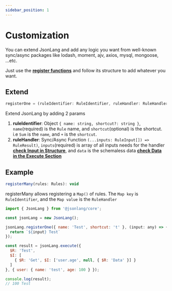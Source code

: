 ```yaml
---
sidebar_position: 1
---
```



# Customization

You can extend JsonLang and add any logic you want from well-known sync/async packages like lodash, moment, ajv, axios, mysql, mongoose, ...etc. 

Just use the [**register functions**](#extend) and follow its structure to add whatever you want.

## Extend

``` js 
registerOne = (ruleIdentifier: RuleIdentifier, ruleHandler: RuleHandler): void
```

Extend JsonLang by adding 2 params

1. **ruleIdentifier**: Object `{ name: string, shortcut?: string }`, `name`(required) is the `Rule` name, and `shortcut`(optional) is the shortcut. i.e `Sum` is the `name`, and `+` is the `shortcut`.
1. **ruleHandler**: Sync/Async Function `(...inputs: RuleInput[]) => RuleResult)`, `inputs`(required) is array of all inputs needs for the handler [**check Input in Structure**](../intro#structure), and `data` is the schemaless data [**check Data in the Execute Section**](../intro#execute)

## Example

``` js 
registerMany(rules: Rules): void
```
registerMany allows registering a `Map()` of rules. The `Map key` is `RuleIdentifier`, and the `Map value` is the `RuleHandler`

```js
import { JsonLang } from '@jsonlang/core';

const jsonLang = new JsonLang();

jsonLang.registerOne({ name: 'Test', shortcut: 't' }, (input: any) => {
  return `${input} Test`
});

const result = jsonLang.execute({ 
  $R: 'Test',
  $I: [
    { $R: 'Get', $I: ['user.age', null, { $R: 'Data' }] }
  ]
}, { user: { name: 'test', age: 100 } });

console.log(result);
// 100 Test
```

<JsonLangRunner example="25" height="22vh" key="example26"></JsonLangRunner>